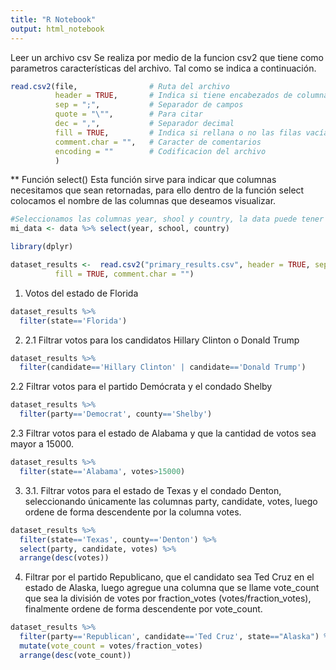 ```yaml
---
title: "R Notebook"
output: html_notebook
---
```


Leer un archivo csv
Se realiza por medio de la funcion csv2 que tiene como parametros características
del archivo. Tal como se indica a continuación.
```r
read.csv2(file,                # Ruta del archivo
          header = TRUE,       # Indica si tiene encabezados de columnas
          sep = ";",           # Separador de campos
          quote = "\"",        # Para citar
          dec = ",",           # Separador decimal
          fill = TRUE,         # Indica si rellana o no las filas vacías
          comment.char = "",   # Caracter de comentarios
          encoding = ""        # Codificacion del archivo
          )
```

** Función select()
Esta función sirve para indicar que columnas necesitamos que sean retornadas,
para ello dentro de la función select colocamos el nombre de las columnas
que deseamos visualizar.
```r
#Seleccionamos las columnas year, shool y country, la data puede tener más columnas.
mi_data <- data %>% select(year, school, country)
```



```r

library(dplyr)

dataset_results <-  read.csv2("primary_results.csv", header = TRUE, sep = ",", quote = "\"", dec = ".",
          fill = TRUE, comment.char = "")

```

1. Votos del estado de Florida
```r
dataset_results %>%
  filter(state=='Florida')
```

2. 
2.1 Filtrar votos para los candidatos Hillary Clinton o Donald Trump

```r
dataset_results %>%
  filter(candidate=='Hillary Clinton' | candidate=='Donald Trump')
```

2.2 Filtrar votos para el partido Demócrata y el condado Shelby

```r
dataset_results %>%
  filter(party=='Democrat', county=='Shelby')
```

2.3 Filtrar votos para el estado de Alabama y que la cantidad de votos sea mayor a
15000.

```r
dataset_results %>%
  filter(state=='Alabama', votes>15000)
```

3.
3.1. Filtrar votos para el estado de Texas y el condado Denton, seleccionando
únicamente las columnas party, candidate, votes, luego ordene de forma
descendente por la columna votes.

```r
dataset_results %>%
  filter(state=='Texas', county=='Denton') %>%
  select(party, candidate, votes) %>%
  arrange(desc(votes))
```



4.
Filtrar por el partido Republicano, que el candidato sea Ted Cruz en el estado de
Alaska, luego agregue una columna que se llame vote_count que sea la división de
votes por fraction_votes (votes/fraction_votes), finalmente ordene de forma
descendente por vote_count.

```r
dataset_results %>%
  filter(party=='Republican', candidate=='Ted Cruz', state=="Alaska") %>%
  mutate(vote_count = votes/fraction_votes)
  arrange(desc(vote_count))
```


